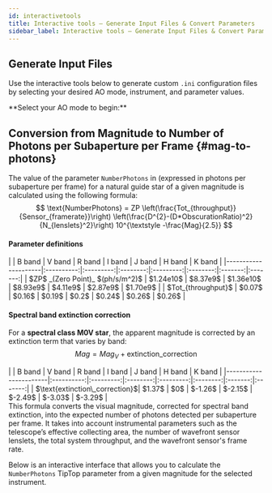 ```yaml
---
id: interactivetools
title: Interactive tools – Generate Input Files & Convert Parameters
sidebar_label: Interactive tools – Generate Input Files & Convert Parameters
---
```




## Generate Input Files


Use the interactive tools below to generate custom `.ini` configuration files by selecting your desired AO mode, instrument, and parameter values.
<div style={{ display: 'flex', justifyContent: 'center', marginTop: '-1.0rem', fontSize: '1.2em' }}>
  **Select your AO mode to begin:**
</div>
<!--⚠️ <em>For now, only SCAO mode is available. Other modes coming soon.</em>-->
<InteractiveToolsSelector />

## Conversion from Magnitude to Number of Photons per Subaperture per Frame {#mag-to-photons}
The value of the parameter `NumberPhotons` in (expressed in photons per subaperture per frame) for a natural guide star 
of a given magnitude is calculated using the following formula:
$$
\text{NumberPhotons} = ZP \left(\frac{Tot_{throughput}}{Sensor_{framerate}}\right) \left(\frac{D^{2}-(D*ObscurationRatio)^2}{N_{lenslets}^2}\right) 10^{\textstyle -\frac{Mag}{2.5}}
$$
#### Parameter definitions
<div style={{ display: 'flex', justifyContent: 'center'}}>
|                     | B band     | V band    | R band   | I band    | J band   | H band  | K band  |
|---------------------|:----------:|:---------:|:--------:|:---------:|:--------:|:-------:|:-------:|
| $ZP$ _(Zero Point)_ $(ph/s/m^2)$ | $1.24e10$ | $8.37e9$ | $1.36e10$ | $8.93e9$ | $4.11e9$ | $2.87e9$ | $1.70e9$ |
| $Tot_{throughput}$  | $0.07$     | $0.16$    | $0.19$   | $0.2$   | $0.24$ | $0.26$ | $0.26$ |
</div>

#### Spectral band extinction correction
For a **spectral class M0V star**, the apparent magnitude is corrected by an extinction term that varies by band:
$$
Mag = Mag_V + \text{extinction\_correction}
$$
<div style={{ display: 'flex', justifyContent: 'center'}}>
|                       | B band     | V band    | R band   | I band    | J band   | H band  | K band  |
|-----------------------|:----------:|:---------:|:--------:|:---------:|:--------:|:-------:|:-------:|
| $\text{extinction\_correction}$| $1.37$ | $0$ | $-1.26$ | $-2.15$ | $-2.49$ | $-3.03$ | $-3.29$ |
</div>
This formula converts the visual magnitude, corrected for spectral band extinction, into the expected number of photons detected per subaperture per frame. 
It takes into account instrumental parameters such as the telescope’s effective collecting area, the number of wavefront sensor lenslets, the total system throughput, and the wavefront sensor's frame rate.

Below is an interactive interface that allows you to calculate the `NumberPhotons` TipTop parameter from a given magnitude for the selected instrument.
<Mag2Photons />